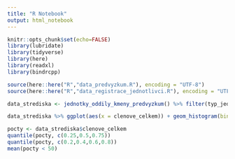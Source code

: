```yaml
---
title: "R Notebook"
output: html_notebook
---
```



```r
knitr::opts_chunk$set(echo=FALSE)
library(lubridate)
library(tidyverse)
library(here)
library(readxl)
library(bindrcpp)

source(here::here("R","data_predvyzkum.R"), encoding = "UTF-8")
source(here::here("R","data_registrace_jednotlivci.R"), encoding = "UTF-8")

```


```r
data_strediska <- jednotky_oddily_kmeny_predvyzkum() %>% filter(typ_jednotky == "stredisko")

```
```r
data_strediska %>% ggplot(aes(x = clenove_celkem)) + geom_histogram(binwidth = 20)
```

```r
pocty <- data_strediska$clenove_celkem
quantile(pocty, c(0.25,0.5,0.75))
quantile(pocty, c(0.2,0.4,0.6,0.8))
mean(pocty < 50)
```

